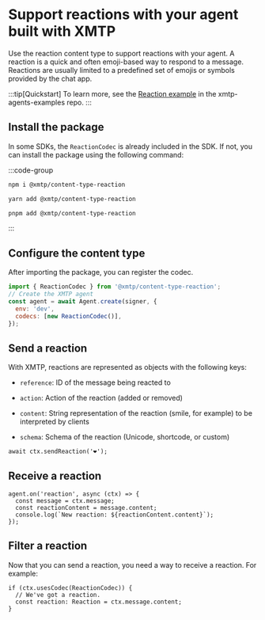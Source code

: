# Support reactions with your agent built with XMTP

Use the reaction content type to support reactions with your agent. A reaction is a quick and often emoji-based way to respond to a message. Reactions are usually limited to a predefined set of emojis or symbols provided by the chat app.

:::tip[Quickstart]
To learn more, see the [Reaction example](https://github.com/ephemeraHQ/xmtp-agent-examples/tree/main/examples/xmtp-thinking-reaction) in the xmtp-agents-examples repo.
:::

## Install the package

In some SDKs, the `ReactionCodec` is already included in the SDK. If not, you can install the package using the following command:

:::code-group

```bash [npm]
npm i @xmtp/content-type-reaction
```

```bash [yarn]
yarn add @xmtp/content-type-reaction
```

```bash [pnpm]
pnpm add @xmtp/content-type-reaction
```

:::

## Configure the content type

After importing the package, you can register the codec.

```jsx [Node]
import { ReactionCodec } from '@xmtp/content-type-reaction';
// Create the XMTP agent
const agent = await Agent.create(signer, {
  env: 'dev',
  codecs: [new ReactionCodec()],
});
```

## Send a reaction

With XMTP, reactions are represented as objects with the following keys:

- `reference`: ID of the message being reacted to

- `action`: Action of the reaction (added or removed)

- `content`: String representation of the reaction (smile, for example) to be interpreted by clients

- `schema`: Schema of the reaction (Unicode, shortcode, or custom)

```tsx [Node]
await ctx.sendReaction('❤️');
```

## Receive a reaction

```tsx [Node]
agent.on('reaction', async (ctx) => {
  const message = ctx.message;
  const reactionContent = message.content;
  console.log(`New reaction: ${reactionContent.content}`);
});
```

## Filter a reaction

Now that you can send a reaction, you need a way to receive a reaction. For example:

```tsx [Node]
if (ctx.usesCodec(ReactionCodec)) {
  // We've got a reaction.
  const reaction: Reaction = ctx.message.content;
}
```
